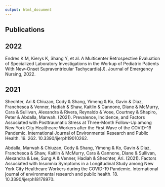 ```yaml
---
output: html_document
---
```



<link rel="stylesheet" href="style.css">
<script src="https://kit.fontawesome.com/6e8b08f469.js" crossorigin="anonymous"></script>

<h2><b>Publications</b></h2>

<table>
<col width="20%">
<col width="30%">
<col width="50%">



## 2022

Endres K M, Kierys K, Shang Y, et al. A Multicenter Retrospective Evaluation of Specialized Laboratory Investigations in the Workup of Pediatric Patients With New-Onset Supraventricular Tachycardia[J]. Journal of Emergency Nursing, 2022.

## 2021

Shechter, Ari & Chiuzan, Cody & Shang, Yimeng & Ko, Gavin & Diaz, Franchesca & Venner, Hadiah & Shaw, Kaitlin & Cannone, Diane & McMurry, Cara & Sullivan, Alexandra & Rivera, Reynaldo & Vose, Courtney & Shapiro, Peter & Abdalla, Marwah. (2021). Prevalence, Incidence, and Factors Associated with Posttraumatic Stress at Three-Month Follow-Up among New York City Healthcare Workers after the First Wave of the COVID-19 Pandemic. International Journal of Environmental Research and Public Health. 19. 262. 10.3390/ijerph19010262. 


Abdalla, Marwah & Chiuzan, Cody & Shang, Yimeng & Ko, Gavin & Diaz, Franchesca & Shaw, Kaitlin & McMurry, Cara & Cannone, Diane & Sullivan, Alexandra & Lee, Sung A & Venner, Hadiah & Shechter, Ari. (2021). Factors Associated with Insomnia Symptoms in a Longitudinal Study among New York City Healthcare Workers during the COVID-19 Pandemic. International journal of environmental research and public health. 18. 10.3390/ijerph18178970. 